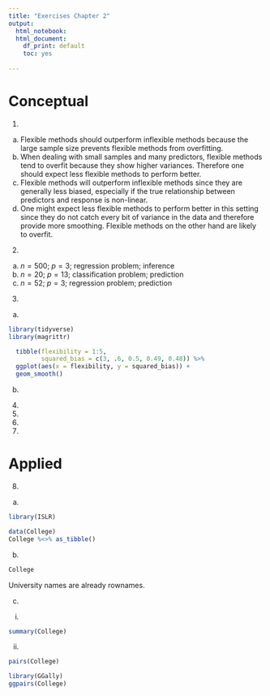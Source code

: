 ```yaml
---
title: "Exercises Chapter 2"
output:
  html_notebook:
  html_document:
    df_print: default
    toc: yes
  
---
```


# Conceptual

(@)
(a) Flexible methods should outperform inflexible methods because the large sample size prevents flexible methods from overfitting.
(b) When dealing with small samples and many predictors, flexible methods tend to overfit because they show higher variances. Therefore one should expect less flexible methods to perform better.
(c) Flexible methods will outperform inflexible methods since they are generally less biased, especially if the true relationship between predictors and response is non-linear.
(d) One might expect less flexible methods to perform better in this setting since they do not catch every bit of variance in the data and therefore provide more smoothing. Flexible methods on the other hand are likely to overfit.
    
(@)
(a) $n = 500$; $p = 3$; regression problem; inference
(b) $n = 20$; $p = 13$; classification problem; prediction
(c) $n = 52$; $p = 3$; regression problem; prediction

(@)
(a) 
```r
library(tidyverse)
library(magrittr)

  tibble(flexibility = 1:5,
         squared_bias = c(3, .6, 0.5, 0.49, 0.48)) %>% 
  ggplot(aes(x = flexibility, y = squared_bias)) +
  geom_smooth()
```

(b) 

(@)

(@)

(@)

(@)


# Applied
(@)
(a)
```r
library(ISLR)

data(College)
College %<>% as_tibble()
```
(b)
```r
College
```
University names are already rownames.

(c)

i.
```r
summary(College)
```

ii.
```r
pairs(College)

library(GGally)
ggpairs(College)
```

